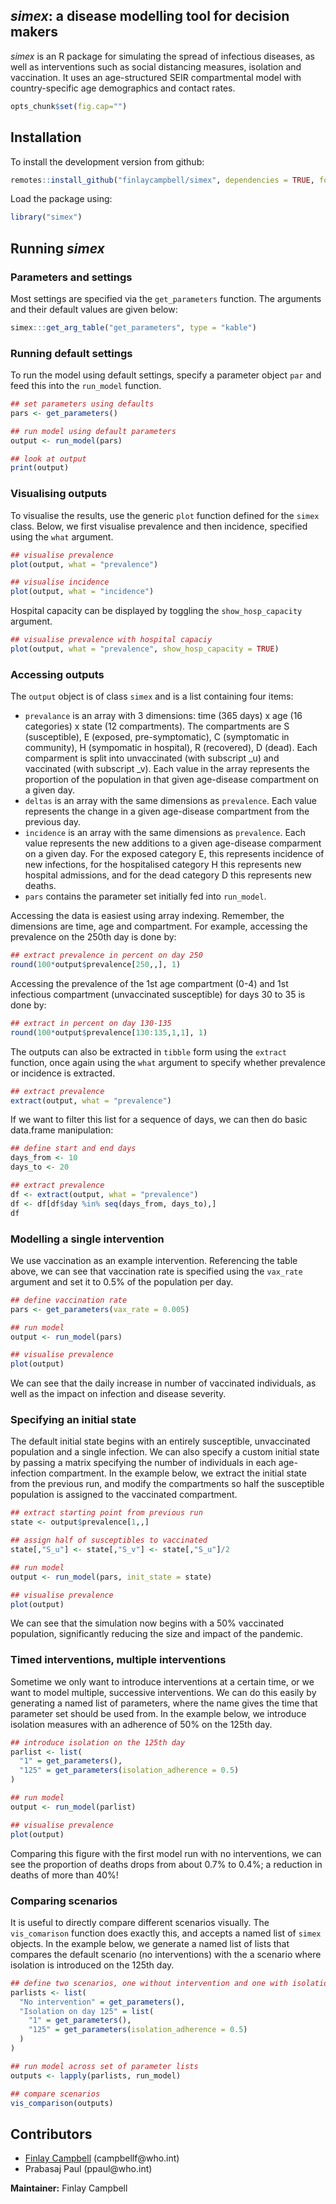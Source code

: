 *simex*: a disease modelling tool for decision makers
---------------------------------------------------------------

*simex* is an R package for simulating the spread of infectious diseases, as
well as interventions such as social distancing measures, isolation and
vaccination. It uses an age-structured SEIR compartmental model with
country-specific age demographics and contact rates.

```r
opts_chunk$set(fig.cap="")
``` 

Installation
-------------

To install the development version from github:

```r
remotes::install_github("finlaycampbell/simex", dependencies = TRUE, force = TRUE)
```

Load the package using:

```r
library("simex")
```

Running *simex*
-------------

### Parameters and settings

Most settings are specified via the `get_parameters` function. The arguments and
their default values are given below:

```r
simex:::get_arg_table("get_parameters", type = "kable")
```

### Running default settings

To run the model using default settings, specify a parameter object `par` and
feed this into the `run_model` function.

```r
## set parameters using defaults
pars <- get_parameters()

## run model using default parameters
output <- run_model(pars)

## look at output
print(output)
```

### Visualising outputs

To visualise the results, use the generic `plot` function defined for the
`simex` class. Below, we first visualise prevalence and then incidence,
specified using the `what` argument.

```r
## visualise prevalence
plot(output, what = "prevalence")

## visualise incidence
plot(output, what = "incidence")
```

Hospital capacity can be displayed by toggling the `show_hosp_capacity`
argument.

```r
## visualise prevalence with hospital capaciy
plot(output, what = "prevalence", show_hosp_capacity = TRUE)
```

### Accessing outputs

The `output` object is of class `simex` and is a list containing four items:

* `prevalance` is an array with 3 dimensions: time (365 days) x age (16
  categories) x state (12 compartments). The compartments are S (susceptible), E
  (exposed, pre-symptomatic), C (symptomatic in community), H (sympomatic in
  hospital), R (recovered), D (dead). Each comparment is split into unvaccinated
  (with subscript _u) and vaccinated (with subscript _v). Each value in the
  array represents the proportion of the population in that given age-disease
  compartment on a given day.
* `deltas` is an array with the same dimensions as `prevalence`. Each value
  represents the change in a given age-disease compartment from the previous
  day.
* `incidence` is an array with the same dimensions as `prevalence`. Each value
  represents the new additions to a given age-disease comparment on a given
  day. For the exposed category E, this represents incidence of new infections,
  for the hospitalised category H this represents new hospital admissions, and
  for the dead category D this represents new deaths.
* `pars` contains the parameter set initially fed into `run_model`.

Accessing the data is easiest using array indexing. Remember, the dimensions are
time, age and compartment. For example, accessing the prevalence on the 250th
day is done by:

```r
## extract prevalence in percent on day 250
round(100*output$prevalence[250,,], 1)
```

Accessing the prevalence of the 1st age compartment (0-4) and 1st infectious
compartment (unvaccinated susceptible) for days 30 to 35 is done by:

```r
## extract in percent on day 130-135
round(100*output$prevalence[130:135,1,1], 1)
```

The outputs can also be extracted in `tibble` form using the `extract` function,
once again using the `what` argument to specify whether prevalence or incidence
is extracted.

```r
## extract prevalence
extract(output, what = "prevalence")
```
If we want to filter this list for a sequence of days, we can then do basic
data.frame manipulation:

```r
## define start and end days
days_from <- 10
days_to <- 20

## extract prevalence
df <- extract(output, what = "prevalence")
df <- df[df$day %in% seq(days_from, days_to),]
df
```

### Modelling a single intervention

We use vaccination as an example intervention. Referencing the table above, we
can see that vaccination rate is specified using the `vax_rate` argument and
set it to 0.5% of the population per day.

```r
## define vaccination rate
pars <- get_parameters(vax_rate = 0.005)

## run model
output <- run_model(pars)

## visualise prevalence
plot(output)
```

We can see that the daily increase in number of vaccinated individuals, as
well as the impact on infection and disease severity.


### Specifying an initial state

The default initial state begins with an entirely susceptible, unvaccinated
population and a single infection. We can also specify a custom initial state by
passing a matrix specifying the number of individuals in each age-infection
compartment. In the example below, we extract the initial state from the
previous run, and modify the compartments so half the susceptible population is
assigned to the vaccinated compartment.

```r
## extract starting point from previous run
state <- output$prevalence[1,,]

## assign half of susceptibles to vaccinated
state[,"S_u"] <- state[,"S_v"] <- state[,"S_u"]/2

## run model
output <- run_model(pars, init_state = state)

## visualise prevalence
plot(output)
```

We can see that the simulation now begins with a 50% vaccinated population,
significantly reducing the size and impact of the pandemic.

### Timed interventions, multiple interventions

Sometime we only want to introduce interventions at a certain time, or we want
to model multiple, successive interventions. We can do this easily by generating
a named list of parameters, where the name gives the time that parameter set
should be used from. In the example below, we introduce isolation measures with
an adherence of 50% on the 125th day.

```r
## introduce isolation on the 125th day
parlist <- list(
  "1" = get_parameters(),
  "125" = get_parameters(isolation_adherence = 0.5)
)

## run model
output <- run_model(parlist)

## visualise prevalence
plot(output)
```

Comparing this figure with the first model run with no interventions, we can see
the proportion of deaths drops from about 0.7% to 0.4%; a reduction in deaths of
more than 40%!

### Comparing scenarios

It is useful to directly compare different scenarios visually. The
`vis_comarison` function does exactly this, and accepts a named list of `simex`
objects. In the example below, we generate a named list of lists that compares
the default scenario (no interventions) with the a scenario where isolation is
introduced on the 125th day.
	
```r
## define two scenarios, one without intervention and one with isolation
parlists <- list(
  "No intervention" = get_parameters(),
  "Isolation on day 125" = list(
    "1" = get_parameters(),
    "125" = get_parameters(isolation_adherence = 0.5)
  )
)

## run model across set of parameter lists
outputs <- lapply(parlists, run_model)

## compare scenarios
vis_comparison(outputs)
```

Contributors
------------
- [Finlay Campbell](https://github.com/finlaycampbell) (campbellf@who.int)
- Prabasaj Paul (ppaul@who.int)

**Maintainer:** Finlay Campbell
